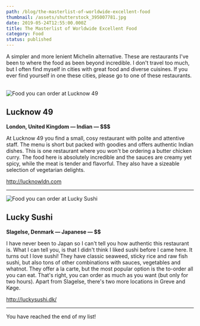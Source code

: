 ```yaml
---
path: /blog/the-masterlist-of-worldwide-excellent-food
thumbnail: /assets/shutterstock_395007781.jpg
date: 2019-05-24T12:55:00.000Z
title: The Masterlist of Worldwide Excellent Food
category: Food
status: published
---
```

A simpler and more lenient Michelin alternative. These are restaurants I've been to where the food as been beyond incredible. I don't travel too much, but I often find myself in cities with great food and diverse cuisines. If you ever find yourself in one these cities, please go to one of these restaurants.  

![Food you can order at Lucknow 49](/assets/lucknow_49_copy.0.jpg)

## Lucknow 49
**London, United Kingdom — Indian — $$$**

At Lucknow 49 you find a small, cosy restaurant with polite and attentive staff. The menu is short but packed with goodies and offers authentic Indian dishes. This is one restaurant where you won't be ordering a butter chicken curry. The food here is absolutely incredible and the sauces are creamy yet spicy, while the meat is tender and flavorful. They also have a sizeable selection of vegetarian delights.

http://lucknowldn.com

- - -

![Food you can order at Lucky Sushi](/assets/30475_edit3.jpg)

## Lucky Sushi
**Slagelse, Denmark — Japanese — $$**

I have never been to Japan so I can't tell you how authentic this restaurant is. What I can tell you, is that I didn't think I liked sushi before I came here. It turns out I love sushi! They have classic seaweed, sticky rice and raw fish sushi, but also tons of other combinations with sauces, vegetables and whatnot. They offer a la carte, but the most popular option is the to-order all you can eat. That's right, you can order as much as you want (but only for two hours). Apart from Slagelse, there's two more locations in Greve and Køge.

http://luckysushi.dk/


- - -

You have reached the end of my list!
